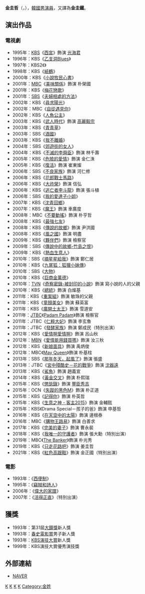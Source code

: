 {{藝人
|姓名 = 金圭哲
|類型 = 男演員
|圖片 =
|圖片尺寸 = 
|圖片簡介 = 
|本名 = 
|外文名 = 김규철 
|外文 = ko
|羅馬拼音 = Kim Kyu Cheol
|英文名 =
|暱稱 =
|其他藝名 = 
|國籍 = {{KOR}}
|出生日期 = {{birth_date_and_age|1960|4|6}}
|出生地點 = {{KOR}}[[京畿道|京畿道]][[議政府市|議政府市]]
|宗教信仰 = 
|語言 = [[韓語|韓語]]
|職業 = [[演員|演員]]
|教育程度 = [[首爾藝術大學|首爾藝術大學]]戲劇電影科
|配偶 = 
|出道地點 = 
|出道作 = 
|出道日期 = 1993年
|代表作 = 
|活躍年代 =
|唱片公司 = 
|經紀公司 = 
|相關團體 = 
|網站 = 
}}

'''金圭哲'''（{{lang-ko|'''김규철'''}}，{{bd|1960年|4月6日}}），[[韓國|韓國]][[男演員|男演員]]，又譯為'''金圭鐵'''。

== 演出作品 ==
=== 電視劇 ===
*1995年：[[韓國放送公社|KBS]]《[[西宮_(電視劇)|西宮]]》飾演 [[光海君|光海君]]
*1996年：KBS《[[乙支洞Blues|乙支洞Blues]]》
*1997年：KBS2《{{link-ko|婚紗 (電視劇)|웨딩드레스 (드라마)|婚紗}}》
*1998年：KBS《[[紙鶴_(電視劇)|紙鶴]]》
*2000年：KBS《[[小說牧民心書|小說牧民心書]]》
*2001年：[[文化廣播_(韓國)|MBC]]《[[美味關係_(韓國電視劇)|美味關係]]》飾演 朴榮國
*2001年：KBS《[[梅花戀歌|梅花戀歌]]》
*2001年：[[SBS_(韓國)|SBS]]《[[夫婦相處的方法|夫婦相處的方法]]》
*2002年：KBS《[[尋求陽光|尋求陽光]]》
*2002年：MBC《[[自從遇見你|自從遇見你]]》
*2002年：KBS《[[人魚公主_(電視劇)|人魚公主]]》
*2003年：KBS《[[武人時代_(電視劇)|武人時代]]》飾演 [[高麗毅宗|高麗毅宗]]
*2003年：KBS《[[青青草|青青草]]》
*2003年：SBS《[[酒國_(電視劇)|酒國]]》
*2003年：KBS《[[我不離婚|我不離婚]]》
*2004年：SBS《[[郊遊街的女人|郊遊街的女人]]》
*2004年：KBS《[[不滅的李舜臣|不滅的李舜臣]]》飾演 林千壽
*2005年：KBS《[[危險的愛情|危險的愛情]]》飾演 金仁洙
*2005年：KBS《[[復活_(電視劇)|復活]]》飾演 崔東燦
*2006年：SBS《[[不良家族|不良家族]]》飾演 河仁修
*2006年：KBS《[[花郎戰士馬路|花郎戰士馬路]]》
*2006年：KBS《[[大祚榮_(電視劇)|大祚榮]]》飾演 信弘
*2006年：KBS《[[逃亡者李斗龍|逃亡者李斗龍]]》飾演 張斗植
*2006年：SBS《[[我的愛達子小姐|我的愛達子小姐]]》
*2007年：KBS《[[沈青回鄉|沈青回鄉]]》
*2007年：KBS《[[魔王_(韓國電視劇)|魔王]]》飾演 車廣度
*2008年：MBC《[[不要動搖|不要動搖]]》飾演 朴亨哲
*2008年：KBS《[[最強七友|最強七友]]》
*2008年：KBS《[[傳說的故鄉|傳說的故鄉]]》飾演 尹洪國
*2008年：KBS《[[風之國|風之國]]》飾演 明盡
*2009年：KBS《[[夥伴們|夥伴們]]》飾演 檢察官
*2009年：SBS《[[傳說中的故鄉-竹島之恨|傳說中的故鄉-竹島之恨]]》
*2009年：KBS《[[熱血生意人|熱血生意人]]》
*2010年：SBS《[[摘星星給我|摘星星給我]]》飾演 鄭仁居
*2010年：KBS《[[九尾狐：狐狸小妹傳|九尾狐：狐狸小妹傳]]》
*2010年：SBS《[[大物|大物]]》
*2010年：KBS《[[巨商金萬德|巨商金萬德]]》
*2010年：[[TVN|TVN]]《[[奇察密錄-被封印的小說|奇察密錄-被封印的小說]]》飾演 寫小說的人的父親
*2010年：KBS《[[總統_(韓國電視劇)|總統]]》飾演 白燦基
*2011年：KBS《[[重案組_(韓國電視劇)|重案組]]》飾演 敏珠的父親
*2011年：KBS《[[童顏美女|童顏美女]]》飾演 蘇英富
*2011年：KBS《[[廣開土太王_(電視劇)|廣開土太王]]》飾演 雪道安
*2011年：[[JTBC|JTBC]]《[[噗通噗通…_他和她的心跳聲|Padam Padam]]》飾演 檢察官
*2011年：JTBC《[[仁粹大妃_(電視劇)|仁粹大妃]]》飾演 李玄魯
*2011年：JTBC《[[發酵家族|發酵家族]]》飾演 鄭成民（特別出演）
*2012年：KBS《[[愛情啊愛情啊|愛情啊愛情啊]]》飾演 呂山秋
*2012年：[[MBN|MBN]]《[[愛情能用錢買嗎|愛情能用錢買嗎]]》飾演 汝三秋
*2012年：KBS《[[新娘面具|新娘面具]]》飾演 禹炳俊
*2012年：MBC《[[May_Queen|May Queen]]》飾演 朴基柱
*2013年：SBS《[[那年冬天，起風了|那年冬天，起風了]]》飾演 張盛
*2013年：JTBC《[[宮中殘酷史－花的戰爭|宮中殘酷史－花的戰爭]]》飾演 [[沈器遠|沈器遠]]
*2013年：KBS《[[鯊魚_(韓國電視劇)|鯊魚]]》飾演 趙義宣
*2014年：KBS《[[黃金交叉|黃金交叉]]》飾演 朴熙瑞
*2015年：KBS《[[懲毖錄_(電視劇)|懲毖錄]]》飾演 [[豐臣秀吉|豐臣秀吉]]
*2015年：OCN《[[失蹤的黑色M|失蹤的黑色M]]》飾演 朴正道
*2015年：KBS《[[記得你|記得你]]》飾演 朴英哲
*2015年：KBS《[[生意之神_-_客主2015|生意之神 - 客主2015]]》飾演 金輔鉉
*2015年：KBS《Drama Special－孩子的爸》飾演 申基哲
*2016年：KBS《[[在天空中的太陽|在天空中的太陽]]》飾演 邊根泰	
*2016年：MBC《[[購物王路易|購物王路易]]》飾演 白善求
*2017年：KBS《[[完美的妻子|完美的妻子]]》飾演 曹永裴
*2018年：KBS《[[我唯一的守護者|我唯一的守護者]]》飾演 張大勳（特別出演）
*2019年：MBC《[[The_Banker_(電視劇)|The Banker]]》飾演 朴光秀
*2019年：KBS《[[只走花路吧|只走花路吧]]》飾演 姜圭哲
*2021年：KBS《[[紅色高跟鞋|紅色高跟鞋]]》飾演 金正國（特別出演）

=== 電影 ===
*1993年：《[[西便制|西便制]]》
*1995年：《[[竊賊和詩人|竊賊和詩人]]》
*2006年：《[[偉大的家譜|偉大的家譜]]》
*2007年：《[[活得正直|活得正直]]》（特別出演）

==獲獎==
*1993年：第31屆[[大鐘獎|大鐘獎]]新人獎 
*1993年：[[春史電影賞|春史電影賞]]男子新人獎
*1993年：[[KBS演技大賞|KBS演技大賞]]新人獎
*1999年：KBS演技大賞優秀演技獎

== 外部連結 ==
*[http://people.search.naver.com/search.naver?where=nexearch&query=%EA%B9%80%EA%B7%9C%EC%B2%A0&sm=tab_etc&ie=utf8&key=PeopleService&os=98909 NAVER]{{ko}}
{{大鐘獎最佳男新人}}
{{春史電影賞最佳男新人}}
[[Category:韓國電視演員|K]]
[[Category:首爾藝術大學校友|K]]
[[Category:京畿道出身人物|K]]
[[Category:議政府市出身人物|K]]
[[Category:金姓|Category:金姓]]
